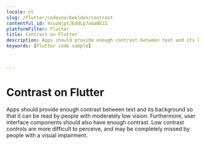 ```yaml
---
locale: nl
slug: /flutter/codevoorbeelden/contrast
contentful_id: 4xuzmjptJEddLp7uGaBEJZ
platformFilter: Flutter
title: Contrast on Flutter
description: Apps should provide enough contrast between text and its background so that it can be read by people with moderately low vision.
keywords: [Flutter code sample]


	
---
```


# Contrast on Flutter

Apps should provide enough contrast between text and its background so that it can be read by people with moderately low vision. Furthermore, user interface components should also have enough contrast. Low contrast controls are more difficult to perceive, and may be completely missed by people with a visual impairment.

<CodeSample id="screen-contrast" locale="nl" platform="flutter"/>